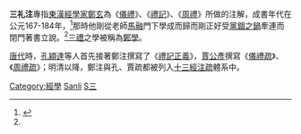 '''三礼注'''專指[[東漢|東漢]][[經學家|經學家]][[鄭玄|鄭玄]]為《[[儀禮|儀禮]]》、《[[禮記|禮記]]》、《[[周禮|周禮]]》所做的注解，成書年代在公元167-184年，<ref name="郑玄三礼注研究">{{cite book|title=郑玄三礼注研究|publisher=中国社会科学出版社|date=2008|page=7|last=杨天宇}}</ref>那時他剛從老師[[馬融|馬融]]門下學成而歸而剛正好受[[黨錮之鍋|黨錮之鍋]]牽連而閉門著書立說。<ref name="郑玄三礼注研究"/>[[三禮|三禮]]之學被稱為[[鄭學|鄭學]]。

[[唐代|唐代]]時，[[孔穎達|孔穎達]]等人首先接著鄭注撰寫了《[[禮記正義|禮記正義]]》，[[賈公彥|賈公彥]]撰寫《[[儀禮疏|儀禮疏]]》、《[[周禮疏|周禮疏]]》；明清以降，鄭注與孔、賈疏都被列入[[十三經注疏|十三經注疏]]體系中。

[[Category:經學|Category:經學]]
[[Category:儒学著作|Sanli]]
[[Category:漢朝典籍|S三]]
